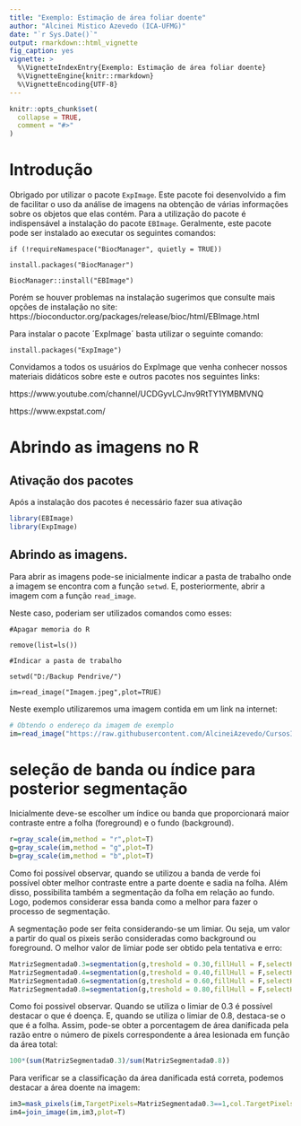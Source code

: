 ```yaml
---
title: "Exemplo: Estimação de área foliar doente"
author: "Alcinei Mistico Azevedo (ICA-UFMG)"
date: "`r Sys.Date()`"
output: rmarkdown::html_vignette
fig_caption: yes
vignette: >
  %\VignetteIndexEntry{Exemplo: Estimação de área foliar doente}
  %\VignetteEngine{knitr::rmarkdown}
  %\VignetteEncoding{UTF-8}
---
```


```r
knitr::opts_chunk$set(
  collapse = TRUE,
  comment = "#>"
)
```


# Introdução

Obrigado por utilizar o pacote `ExpImage`. Este pacote foi desenvolvido a fim de facilitar o uso da análise de imagens na obtenção de várias informações sobre os objetos que elas contém. Para a utilização do pacote é indispensável a instalação do pacote `EBImage`. Geralmente, este pacote pode ser instalado ao executar os seguintes comandos:

`if (!requireNamespace("BiocManager", quietly = TRUE))`

`install.packages("BiocManager")`

`BiocManager::install("EBImage")`

Porém se houver problemas na instalação sugerimos que consulte mais opções de instalação no site: https://bioconductor.org/packages/release/bioc/html/EBImage.html

Para instalar o pacote ´ExpImage´ basta utilizar o seguinte comando:

`install.packages("ExpImage")`

Convidamos a todos os usuários do ExpImage que venha conhecer nossos materiais didáticos sobre este e outros pacotes nos seguintes links: 

https://www.youtube.com/channel/UCDGyvLCJnv9RtTY1YMBMVNQ

https://www.expstat.com/

# Abrindo as imagens no R 

## Ativação dos pacotes
Após a instalação dos pacotes é necessário fazer sua ativação

```r
library(EBImage)
library(ExpImage)
```

## Abrindo as imagens.
Para abrir as imagens pode-se inicialmente indicar a pasta de trabalho onde a imagem se encontra com a função `setwd`. E, posteriormente, abrir a imagem com a função `read_image`.

Neste caso, poderiam ser utilizados comandos como esses:

`#Apagar memoria do R`

`remove(list=ls())`

`#Indicar a pasta de trabalho`

`setwd("D:/Backup Pendrive/")`

`im=read_image("Imagem.jpeg",plot=TRUE)`

Neste exemplo utilizaremos uma imagem contida em um link na internet:

```r
# Obtendo o endereço da imagem de exemplo
im=read_image("https://raw.githubusercontent.com/AlcineiAzevedo/CursosImagem/main/amendoim.jpg",plot=TRUE)
```

# seleção de banda ou índice para posterior segmentação

Inicialmente deve-se escolher um índice ou banda que proporcionará maior contraste entre a folha (foreground) e o fundo (background).

```r

r=gray_scale(im,method = "r",plot=T)
g=gray_scale(im,method = "g",plot=T)
b=gray_scale(im,method = "b",plot=T)
```


Como foi possível observar, quando se utilizou a banda de verde foi possível obter melhor contraste entre a parte doente e sadia na folha. Além disso, possibilita também a segmentação da folha em relação ao fundo. Logo, podemos considerar essa banda como a melhor para fazer o processo de segmentação.

A segmentação pode ser feita considerando-se um limiar. Ou seja, um valor a partir do qual os pixeis serão consideradas como background ou foreground. O melhor valor de limiar pode ser obtido pela tentativa e erro:

```r
MatrizSegmentada0.3=segmentation(g,treshold = 0.30,fillHull = F,selectHigher = F,plot=T)
MatrizSegmentada0.4=segmentation(g,treshold = 0.40,fillHull = F,selectHigher = F,plot=T)
MatrizSegmentada0.6=segmentation(g,treshold = 0.60,fillHull = F,selectHigher = F,plot=T)
MatrizSegmentada0.8=segmentation(g,treshold = 0.80,fillHull = F,selectHigher = F,plot=T)
```

Como foi possivel observar. Quando se utiliza o limiar de 0.3 é possível destacar o que é doença. E, quando se utiliza o limiar de 0.8, destaca-se o que é a folha. Assim, pode-se obter a porcentagem de área danificada pela razão entre o número de pixels correspondente a área lesionada em função da área total:

```r
100*(sum(MatrizSegmentada0.3)/sum(MatrizSegmentada0.8))
```

Para verificar se a classificação da área danificada está correta, podemos destacar a área doente na imagem:

```r
im3=mask_pixels(im,TargetPixels=MatrizSegmentada0.3==1,col.TargetPixels = "red",plot=F)
im4=join_image(im,im3,plot=T)
```

